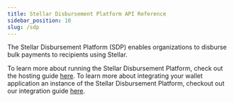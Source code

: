 ```yaml
---
title: Stellar Disbursement Platform API Reference
sidebar_position: 10
slug: /sdp
---
```


The Stellar Disbursement Platform (SDP) enables organizations to disburse bulk payments to recipients using Stellar.

To learn more about running the Stellar Disbursement Platform, check out the hosting guide [here](docs/sdp/host-the-sdp/). To learn more about integrating your wallet application an instance of the Stellar Disbursement Platform, checkout out our integration guide [here](/docs/sdp/integrate-the-sdp/).